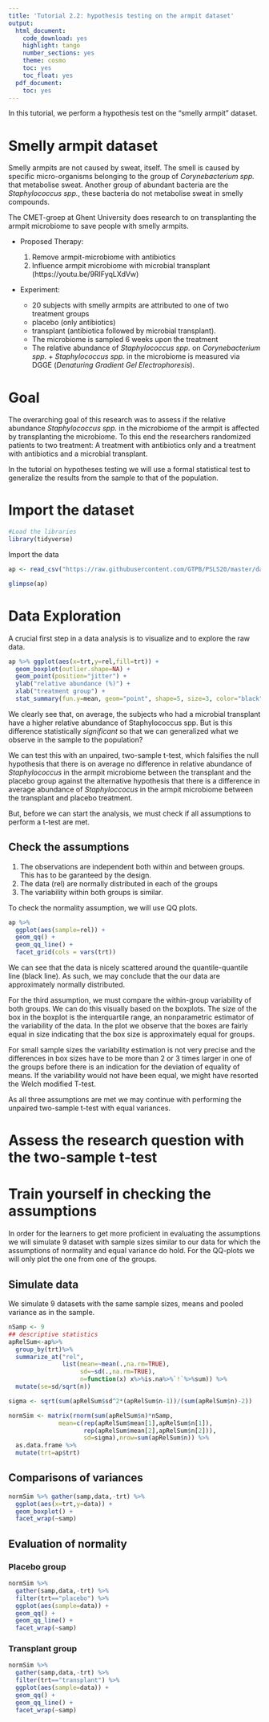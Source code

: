 ```yaml
---
title: 'Tutorial 2.2: hypothesis testing on the armpit dataset'
output:
  html_document:
    code_download: yes
    highlight: tango
    number_sections: yes
    theme: cosmo
    toc: yes
    toc_float: yes
  pdf_document:
    toc: yes
---
```


In this tutorial, we perform a hypothesis test on the
"smelly armpit" dataset. 

# Smelly armpit dataset

Smelly armpits are not caused by sweat, itself. The smell is caused by specific micro-organisms belonging to the group of *Corynebacterium spp.* that metabolise sweat.
Another group of abundant bacteria are the *Staphylococcus spp.*, these bacteria do not metabolise sweat in smelly compounds.

The CMET-groep at Ghent University does research to on transplanting the armpit microbiome to save people with smelly armpits.

- Proposed Therapy:
  	1. Remove armpit-microbiome with antibiotics
    2. Influence armpit microbiome with microbial transplant (https://youtu.be/9RIFyqLXdVw)

- Experiment:

    - 20 subjects with smelly armpits are attributed to one of two treatment groups
    - placebo (only antibiotics)
    - transplant (antibiotica followed by microbial transplant).
    - The microbiome is sampled 6 weeks upon the treatment
    - The relative abundance of *Staphylococcus spp.* on *Corynebacterium spp.* +
      *Staphylococcus spp.* in the microbiome is measured via DGGE (*Denaturing Gradient
      Gel Electrophoresis*).
    
# Goal

The overarching goal of this research was to assess if the relative abundance 
*Staphylococcus spp.*
in the microbiome of the armpit is affected by transplanting the microbiome. 
To this end the researchers randomized patients to two treatment:
A treatment with antibiotics only and a treatment with
antibiotics and a microbial transplant.

In the tutorial on hypotheses testing we will use a formal statistical test to generalize the results from the sample to that of the population.


# Import the dataset


```r
#Load the libraries
library(tidyverse)
```

Import the data

```r
ap <- read_csv("https://raw.githubusercontent.com/GTPB/PSLS20/master/data/armpit.csv")
```

```r
glimpse(ap)
```

# Data Exploration

A crucial first step in a data analysis is to visualize and to explore the raw data.


```r
ap %>% ggplot(aes(x=trt,y=rel,fill=trt)) + 
  geom_boxplot(outlier.shape=NA) + 
  geom_point(position="jitter") +
  ylab("relative abundance (%)") +
  xlab("treatment group") + 
  stat_summary(fun.y=mean, geom="point", shape=5, size=3, color="black", fill="black")
```

We clearly see that, on average, the subjects who had a
microbial transplant have a higher relative abundance of
Staphylococcus spp. But is this difference statistically  *significant* so that we can generalized what we observe in the sample to the population?

We can test this with an unpaired, two-sample t-test, which falsifies the null hypothesis that there is on average no difference in relative abundance of *Staphylococcus* in the armpit microbiome between the transplant and the placebo group against the alternative hypothesis that there is a difference in average abundance of *Staphyloccocus* in the armpit microbiome between the transplant and placebo treatment. 

But, before we can start the analysis, we must check if
all assumptions to perform a t-test are met.

## Check the assumptions

1. The observations are independent both within and between groups.  This has to be garanteed by the design.
2. The data (rel) are normally distributed in each of the groups
3. The variability within both groups is similar.

To check the normality assumption, we will use QQ plots.

```r
ap %>%
  ggplot(aes(sample=rel)) +
  geom_qq() +
  geom_qq_line() +
  facet_grid(cols = vars(trt))
```

We can see that the data is nicely scattered around the quantile-quantile
line (black line). As such, we may conclude that the our data are approximately normally distributed.

For the third assumption, we must compare the within-group
variability of both groups. We can do this visually based on the boxplots. The size of the box in the boxplot is the interquartile range, an nonparametric estimator of the variability of the data. 
In the plot we observe that the boxes are fairly equal in size indicating that  the box size is
approximately equal for groups. 

For small sample sizes the variability estimation is not very precise and the differences in box sizes have to be more than 2 or 3 times larger in one of the groups before there is an indication for the deviation of equality of means. If the variability would not have been equal, we might have resorted the Welch modified T-test. 

As all three assumptions are met we may continue with
performing the unpaired two-sample t-test with equal variances.

# Assess the research question with the  two-sample t-test

# Train yourself in checking the assumptions

In order for the learners to get more proficient in evaluating the assumptions we will simulate 9 dataset with sample sizes similar to our data for which the assumptions of normality and equal variance do hold. For the QQ-plots we will only plot the one from one of the groups. 

## Simulate data 

We simulate 9 datasets with the same sample sizes, means and pooled variance as in the sample. 

```r
nSamp <- 9
## descriptive statistics
apRelSum<-ap%>%
  group_by(trt)%>%
  summarize_at("rel",
               list(mean=~mean(.,na.rm=TRUE),
                    sd=~sd(.,na.rm=TRUE),
                    n=function(x) x%>%is.na%>%`!`%>%sum)) %>%
  mutate(se=sd/sqrt(n))

sigma <- sqrt(sum(apRelSum$sd^2*(apRelSum$n-1))/(sum(apRelSum$n)-2)) 

normSim <- matrix(rnorm(sum(apRelSum$n)*nSamp,
              mean=c(rep(apRelSum$mean[1],apRelSum$n[1]),
                     rep(apRelSum$mean[2],apRelSum$n[2])),
                     sd=sigma),nrow=sum(apRelSum$n)) %>%
  as.data.frame %>% 
  mutate(trt=ap$trt)
```

## Comparisons of variances

```r
normSim %>% gather(samp,data,-trt) %>%
  ggplot(aes(x=trt,y=data)) +
  geom_boxplot() +
  facet_wrap(~samp)
```

## Evaluation of normality

### Placebo group

```r
normSim %>% 
  gather(samp,data,-trt) %>%
  filter(trt=="placebo") %>%
  ggplot(aes(sample=data)) +
  geom_qq() +
  geom_qq_line() +
  facet_wrap(~samp)
```

### Transplant group


```r
normSim %>% 
  gather(samp,data,-trt) %>%
  filter(trt=="transplant") %>%
  ggplot(aes(sample=data)) +
  geom_qq() +
  geom_qq_line() +
  facet_wrap(~samp)
```
